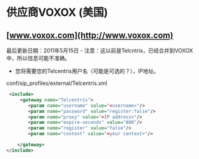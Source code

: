 # 供应商VOXOX (美国)

## [www.voxox.com](http://www.voxox.com)

最后更新日期：2011年5月15日 - 注意：这以前是Telcntris，已经合并到VOXOX中，所以信息可能不准确。

* 您将需要您的Telcentris用户名（可能是可选的？），IP地址。

conf/sip_profiles/external/Telcentris.xml

```xml
 <include>
     <gateway name="Telcentris">
        <param name="username" value="<username>"/>
        <param name="password" value="register:false"/>
        <param name="proxy" value="<IP address>"/>
        <param name="expire-seconds" value="800"/>
        <param name="register" value="false"/>
        <param name="context" value="<your context>"/>

    </gateway>
</include>
```